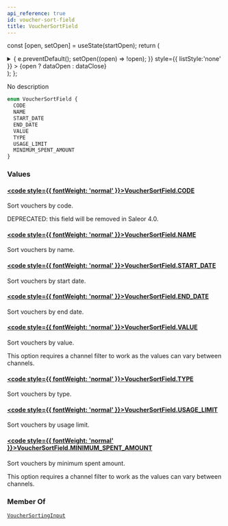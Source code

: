 ```yaml
---
api_reference: true
id: voucher-sort-field
title: VoucherSortField
---
```






const [open, setOpen] = useState(startOpen);
return (
<details {...(open ? { open: true } : {})} className="details" style={{ border:'none', boxShadow:'none', background:'var(--ifm-background-color)' }}>
<summary
onClick={(e) => {
e.preventDefault();
setOpen((open) => !open);
}}
style={{ listStyle:'none' }} >
{open ? dataOpen : dataClose}
</summary>
{open && children}
</details>
);
};

No description

```graphql
enum VoucherSortField {
  CODE
  NAME
  START_DATE
  END_DATE
  VALUE
  TYPE
  USAGE_LIMIT
  MINIMUM_SPENT_AMOUNT
}
```

### Values

#### [<code style={{ fontWeight: 'normal' }}>VoucherSortField.<b>CODE</b></code>](#)

Sort vouchers by code.

DEPRECATED: this field will be removed in Saleor 4.0.

#### [<code style={{ fontWeight: 'normal' }}>VoucherSortField.<b>NAME</b></code>](#)

Sort vouchers by name.


<Badge text="Added in Saleor 3.18" class="badge badge--secondary margin-bottom--sm" />


#### [<code style={{ fontWeight: 'normal' }}>VoucherSortField.<b>START_DATE</b></code>](#)

Sort vouchers by start date.

#### [<code style={{ fontWeight: 'normal' }}>VoucherSortField.<b>END_DATE</b></code>](#)

Sort vouchers by end date.

#### [<code style={{ fontWeight: 'normal' }}>VoucherSortField.<b>VALUE</b></code>](#)

Sort vouchers by value.

This option requires a channel filter to work as the values can vary between channels.

#### [<code style={{ fontWeight: 'normal' }}>VoucherSortField.<b>TYPE</b></code>](#)

Sort vouchers by type.

#### [<code style={{ fontWeight: 'normal' }}>VoucherSortField.<b>USAGE_LIMIT</b></code>](#)

Sort vouchers by usage limit.

#### [<code style={{ fontWeight: 'normal' }}>VoucherSortField.<b>MINIMUM_SPENT_AMOUNT</b></code>](#)

Sort vouchers by minimum spent amount.

This option requires a channel filter to work as the values can vary between channels.

### Member Of

[`VoucherSortingInput`](../../../api-reference/discounts/inputs/voucher-sorting-input.mdx) <Badge class="badge badge--secondary" text="input"/>
